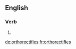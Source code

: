 ==English==

===Verb===
{{head|en|verb form}}

# {{en-third-person singular of|orthorectify}}

[[de:orthorectifies]]
[[fr:orthorectifies]]